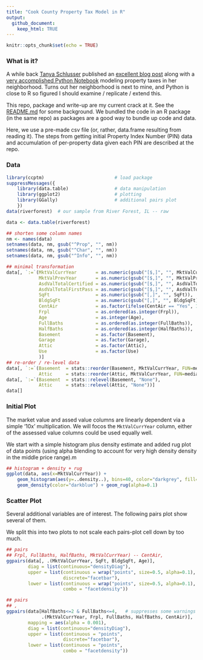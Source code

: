 ```yaml
---
title: "Cook County Property Tax Model in R"
output: 
  github_document:
    keep_html: TRUE
---
```


```r
knitr::opts_chunk$set(echo = TRUE)
```

### What is it?

A while back [Tanya Schlusser](http://tanyaschlusser.github.io/) published an [excellent blog
post](http://tanyaschlusser.github.io/posts/property-tax-cook-county/) along with a [very
accomplished Python
Notebook](https://github.com/tanyaschlusser/tanyaschlusser.github.io/blob/src/posts/property-tax-cook-county.ipynb)
modeling property taxes in her neighborhood. Turns out her neighborhood is next to mine, and Python
is close to R so figured I should examine / replicate / extend this.

This repo, package and write-up are my current crack at it. See the
[README.md](https://github.com/eddelbuettel/cook-county-tax-model) for some background. We bundled
the code in an R package (in the same repo) as packages are a good way to bundle up code and data.

Here, we use a pre-made csv file (or, rather, data.frame resulting from reading it). The steps from
getting initial Property Index Number (PIN) data and accumulation of per-property data given each
PIN are described at the repo.

### Data

```r
library(ccptm)                          # load package
suppressMessages({
    library(data.table)                 # data manipulation
    library(ggplot2)                    # plotting
    library(GGally)                     # additional pairs plot
    })
data(riverforest)  # our sample from River Forest, IL -- raw

data <- data.table(riverforest)

## shorten some column names
nm <- names(data)
setnames(data, nm, gsub("^Prop", "", nm))
setnames(data, nm, gsub("^Char", "", nm))
setnames(data, nm, gsub("^Info", "", nm))

## minimal transformation
data[, `:=`(MktValCurrYear       = as.numeric(gsub("[$,]", "", MktValCurrYear)),
            MktValPrevYear       = as.numeric(gsub("[$,]", "", MktValPrevYear)),
            AsdValTotalCertified = as.numeric(gsub("[$,]", "", AsdValTotalCertified)),
            AsdValTotalFirstPass = as.numeric(gsub("[$,]", "", AsdValTotalFirstPass)),
            SqFt                 = as.numeric(gsub("[,]", "", SqFt)),
            BldgSqFt             = as.numeric(gsub("[,]", "", BldgSqFt)),
            CentAir              = as.factor(ifelse(CentAir == "Yes", 1L, 0L)),
            Frpl                 = as.ordered(as.integer(Frpl)),
            Age                  = as.integer(Age),
            FullBaths            = as.ordered(as.integer(FullBaths)),
            HalfBaths            = as.ordered(as.integer(HalfBaths)),
            Basement             = as.factor(Basement),
            Garage               = as.factor(Garage),
            Attic                = as.factor(Attic),
            Use                  = as.factor(Use)
            )]
## re-order / re-level data
data[, `:=`(Basement  = stats::reorder(Basement, MktValCurrYear, FUN=median),
            Attic     = stats::reorder(Attic, MktValCurrYear, FUN=median))]
data[, `:=`(Basement  = stats::relevel(Basement, "None"),
            Attic     = stats::relevel(Attic, "None"))]
data[]
```

### Initial Plot

The market value and assed value columns are linearly dependent via a simple '10x'
multiplication. We will focos the `MktValCurrYear` column, either of the assessed value columns
could be used equally well.

We start with a simple histogram plus density estimate and added rug plot of data points (using
alpha blending to account for very high density density in the middle price range).m

```r
## histogram + density + rug
ggplot(data, aes(x=MktValCurrYear)) +
    geom_histogram(aes(y=..density..), bins=40, color="darkgrey", fill="lightblue") +
    geom_density(color="darkblue") + geom_rug(alpha=0.1)
```

### Scatter Plot

Several additional variables are of interest. The following pairs plot show several of them. 

We split this into two plots to not scale each pairs-plot cell down by too much.

```r
## pairs
## Frpl, FullBaths, HalfBaths, MktValCurrYear) -- CentAir,
ggpairs(data[, .(MktValCurrYear, SqFt, BldgSqFt, Age)],
        diag = list(continuous="densityDiag"),
        upper = list(continuous = wrap("points", size=0.5, alpha=0.1),
                     discrete="facetbar"),
        lower = list(continuous = wrap("points", size=0.5, alpha=0.1),
                     combo = "facetdensity"))
```

```r
## pairs
## ,
ggpairs(data[HalfBaths<=2 & FullBaths<=4,   # suppresses some warnings from empty cells
             .(MktValCurrYear, Frpl, FullBaths, HalfBaths, CentAir)],
        mapping = aes(alpha = 0.001),
        diag = list(continuous="densityDiag"),
        upper = list(continuous = "points",
                     discrete="facetbar"),
        lower = list(continuous = "points",
                     combo = "facetdensity"))
```
